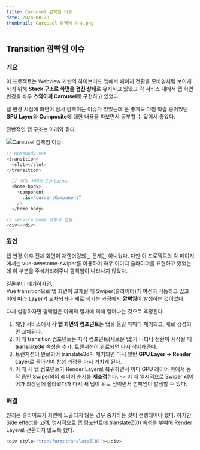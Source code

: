 ```yaml
---
title: Carousel 깜박임 이슈
date: 2024-08-23
thumbnail: Carousel 깜빡임 이슈.png
---
```


## Transition 깜빡임 이슈

### 개요

이 프로젝트는 Webview 기반의 하이브리드 앱에서
페이지 전환을 모바일처럼 보이게 하기 위해 **Stack 구조로 화면을 겹친 상태**로 유지하고 있었고
각 서비스 내에서 탭 화면 변경을 좌우 **스와이퍼 Carousel**로 구현하고 있었다.

탭 변경 시점에 화면이 잠시 깜빡이는 이슈가 있었는데 운 좋게도 마침 학습 중이었던 **GPU Layer**와 **Composite**에 대한 내용을 파보면서 공부할 수 있어서 좋았다.

전반적인 탭 구조는 아래와 같다.

![Carousel 깜빡임 이슈](https://github.com/user-attachments/assets/4fe9f598-66ef-494c-865f-0acb92b2a37c)

```ts
// HomeBody.vue
<transition>
  <slot></slot>
</transition>
```

```ts
  // 해당 서비스 Container
  <home-body>
    <component
      :is="currentComponent"
    />
  </home-body>
```

```ts
// service home 내부의 탭들
<div></div>
```

### 원인

탭 변경 이후 전체 화면이 재렌더링되는 문제는 아니었다.
다만 이 프로젝트의 각 페이지에서는 vue-awesome-swiper를 이용하여 좌우 이미지 슬라이더를 표현하고 있었는데 이 부분을 주석처리해주니
깜빡임이 나타나지 않았다.

결론부터 얘기하자면, <br/>
Vue transition으로 탭 화면이 교체될 때 Swiper(슬라이더)가 여전히 작동하고 있고 이에 따라
**Layer**가 교차되거나 새로 생기는 과정에서 **깜빡임**이 발생하는 것이었다.

다시 설명하자면 깜빡임은 아래의 절차에 의해 일어나는 것으로 추정된다.

1. 해당 서비스에서 **각 탭 화면의 컴포넌트**는 탭을 옮길 때마다 제거되고, 새로 생성되면 교체된다.
2. 이 때 transition 컴포넌트는 자식 컴포넌트(새로운 탭)가 나타나 전환이 시작될 때 **translate3d** 속성을 추가, 트랜지션이 완료되면 다시 삭제해준다.
3. 트랜지션이 완료되어 translate3d가 제거되면 다시 일반 **GPU Layer -> Render Layer**로 돌아가며 합성 과정을 다시 거치게 된다.
4. 이 때 새 탭 컴포넌트가 Render Layer로 복귀하면서 이미 GPU 레이어 위에서 동작 중인 Swiper와의 레이어 순서를 **재조정**한다.
   -> 이 때 일시적으로 Swiper 레이어가 최상단에 올라왔다가 다시 새 탭이 위로 덮이면서 깜빡임이 발생할 수 있다.

### 해결

원래는 슬라이드가 화면에 노출되지 않는 경우 중지하는 것이 선행되어야 했다.
하지만 Side effect를 고려, 명시적으로 탭 컴포넌트에 translateZ(0) 속성을 부여해 Render Layer로 전환되지 않도록 했다.

```ts
<div style="transform:translateZ(0)"></div>
```

<br />
<br />
<br />
